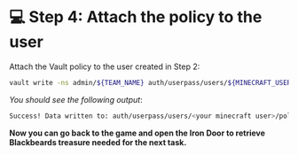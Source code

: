 # 💻 Step 4: Attach the policy to the user
Attach the Vault policy to the user created in Step 2:

```bash
vault write -ns admin/${TEAM_NAME} auth/userpass/users/${MINECRAFT_USER@L}/policies token_policies="tavern"
```

_You should see the following output_:

```bash
Success! Data written to: auth/userpass/users/<your minecraft user>/policies
```

**Now you can go back to the game and open the Iron Door to retrieve Blackbeards treasure needed for the next 
task.**

